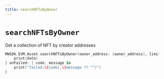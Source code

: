 ```yaml
---
title: searchNFTsByOwner
---
```


# `searchNFTsByOwner`
Get a collection of NFT by creator addresses

```Swift
MWSDK.EVM.Asset.searchNFTsByOwner(owner_address: [owner_address], limit: limit , cursor: cursor ) { data in
    print(data)
} onFailed: { code, message in
    print("failed:\(code),\(message ?? "")")
}
```